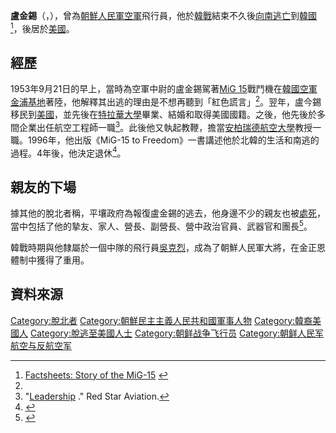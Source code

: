 {{Infobox Korean name|
img=No Kum-Sok.jpg|
caption=1953年的盧金錫|
hangul=노금석|
hanja=盧金錫|
rr=No Geum-seok|
mr=No Kŭm-sŏk|
}}

'''盧金錫'''（{{kor|노금석|盧今錫|名=南}}，{{bd|1932年|1月10日||}}），曾為[[朝鮮人民軍空軍|朝鮮人民軍空軍]]飛行員，他於[[韓戰|韓戰]]結束不久後[[脫北者|向南逃亡]]到[[韓國|韓國]]<ref name="nmusaf">[http://www.nationalmuseum.af.mil/factsheets/factsheet.asp?id=1918 Factsheets: Story of the MiG-15] {{webarchive|url=https://web.archive.org/web/20130922173131/http://www.nationalmuseum.af.mil/factsheets/factsheet.asp?id=1918 |date=2013-09-22 }}</ref>，後居於[[美國|美國]]。

==經歷==
1953年9月21日的早上，當時為空軍中尉的盧金錫駕著[[米格-15戰鬥機|MiG 15]]戰鬥機在[[韓國空軍|韓國空軍]][[金浦國際機場|金浦基地]]著陸，他解釋其出逃的理由是不想再聽到「紅色謊言」<ref name="nmusaf"/>。翌年，盧今錫移民到[[美國|美國]]，並先後在[[特拉華大學|特拉華大學]]畢業、結婚和取得美國國籍。之後，他先後於多間企業出任航空工程師一職<ref>"[http://www.redstaraviation.org/leadership.htm Leadership] {{webarchive|url=https://web.archive.org/web/20110727205445/http://www.redstaraviation.org/leadership.htm |date=2011-07-27 }}." Red Star Aviation.</ref>。此後他又執起教鞭，擔當[[安柏瑞德航空大學|安柏瑞德航空大學]]教授一職。1996年，他出版《MiG-15 to Freedom》一書講述他於北韓的生活和南逃的過程。4年後，他決定退休<ref>{{Cite web |url=http://www.pmlaa.org/newsletters/2004-09.pdf |title=Pine Mountain Lakes Aviation Association Newsletter ''"Ken Rowe, a.k.a. No-Kum Sok: A MiG-15 to Freedom"'' |access-date=2013-09-14 |archive-date=2016-03-04 |archive-url=https://web.archive.org/web/20160304235729/http://www.pmlaa.org/newsletters/2004-09.pdf |dead-url=no }}</ref>。

==親友的下場==
據其他的脫北者稱，平壤政府為報復盧金錫的逃去，他身邊不少的親友也被[[處死|處死]]，當中包括了他的摯友、家人、營長、副營長、營中政治官員、武器官和團長<ref name="AFM">{{cite web
 |url          = http://www.airforcemag.com/MagazineArchive/Pages/2012/July%202012/0712LtNo.aspx
 |title        = Lt. No
 |accessdate   = 14 May 2013
 |last         = Lowery
 |first        = John
 |journal      = Air Force Magazine
 |volume       = 95
 |issue        = 7
 |publisher    = The Air Force Association
 |date         = July 2012
 |archive-date = 2019-09-16
 |archive-url  = https://web.archive.org/web/20190916014427/http://www.airforcemag.com/MagazineArchive/Pages/2012/July%202012/0712LtNo.aspx
 |dead-url     = no
}}</ref>。

韓戰時期與他隸屬於一個中隊的飛行員[[吳克烈|吳克烈]]，成為了朝鮮人民軍大將，在金正恩體制中獲得了重用。

==資料來源==
{{Reflist}}

[[Category:脫北者|Category:脫北者]]
[[Category:朝鮮民主主義人民共和國軍事人物|Category:朝鮮民主主義人民共和國軍事人物]]
[[Category:韓裔美國人|Category:韓裔美國人]]
[[Category:脫逃至美國人士|Category:脫逃至美國人士]]
[[Category:朝鲜战争飞行员|Category:朝鲜战争飞行员]]
[[Category:朝鲜人民军航空与反航空军|Category:朝鲜人民军航空与反航空军]]